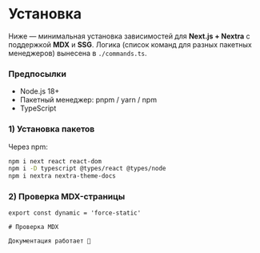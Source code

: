
# Установка

Ниже — минимальная установка зависимостей для **Next.js + Nextra** с поддержкой **MDX** и **SSG**.
Логика (список команд для разных пакетных менеджеров) вынесена в `./commands.ts`.

### Предпосылки

- Node.js 18+
- Пакетный менеджер: pnpm / yarn / npm
- TypeScript

### 1) Установка пакетов

Через npm:

```bash
npm i next react react-dom
npm i -D typescript @types/react @types/node
npm i nextra nextra-theme-docs
```

### 2) Проверка MDX-страницы

```mdx file=src/app/page.mdx
export const dynamic = 'force-static'

# Проверка MDX

Документация работает 🚀
```
